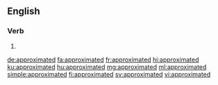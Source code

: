 ==English==

===Verb===
{{head|en|verb form}}

# {{en-past of|approximate}}

[[de:approximated]]
[[fa:approximated]]
[[fr:approximated]]
[[hi:approximated]]
[[ku:approximated]]
[[hu:approximated]]
[[mg:approximated]]
[[ml:approximated]]
[[simple:approximated]]
[[fi:approximated]]
[[sv:approximated]]
[[vi:approximated]]